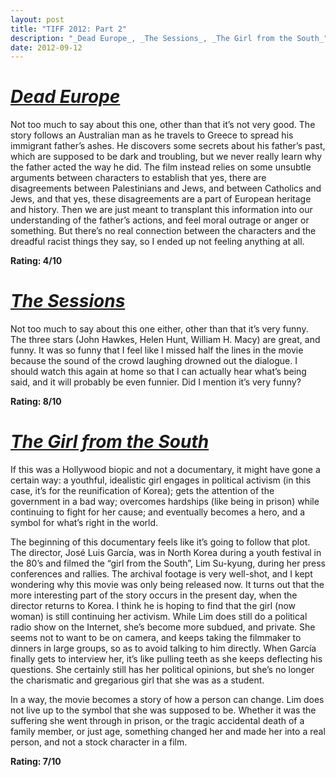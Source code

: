 ```yaml
---
layout: post
title: "TIFF 2012: Part 2"
description: "_Dead Europe_, _The Sessions_, _The Girl from the South_"
date: 2012-09-12
---
```


# [_Dead Europe_](http://www.imdb.com/title/tt2091880/)

Not too much to say about this one, other than that it’s not very good. The story follows an Australian man as he travels to Greece to spread his immigrant father’s ashes. He discovers some secrets about his father’s past, which are supposed to be dark and troubling, but we never really learn why the father acted the way he did. The film instead relies on some unsubtle arguments between characters to establish that yes, there are disagreements between Palestinians and Jews, and between Catholics and Jews, and that yes, these disagreements are a part of European heritage and history. Then we are just meant to transplant this information into our understanding of the father’s actions, and feel moral outrage or anger or something. But there’s no real connection between the characters and the dreadful racist things they say, so I ended up not feeling anything at all.

**Rating: 4/10**

# [_The Sessions_](http://www.imdb.com/title/tt1866249/)

Not too much to say about this one either, other than that it’s very funny. The three stars (John Hawkes, Helen Hunt, William H. Macy) are great, and funny. It was so funny that I feel like I missed half the lines in the movie because the sound of the crowd laughing drowned out the dialogue. I should watch this again at home so that I can actually hear what’s being said, and it will probably be even funnier. Did I mention it’s very funny?

**Rating: 8/10**

# [_The Girl from the South_](http://www.imdb.com/title/tt2330945/)

If this was a Hollywood biopic and not a documentary, it might have gone a certain way: a youthful, idealistic girl engages in political activism (in this case, it’s for the reunification of Korea); gets the attention of the government in a bad way; overcomes hardships (like being in prison) while continuing to fight for her cause; and eventually becomes a hero, and a symbol for what’s right in the world.

The beginning of this documentary feels like it’s going to follow that plot. The director, José Luis García, was in North Korea during a youth festival in the 80’s and filmed the “girl from the South”, Lim Su-kyung, during her press conferences and rallies. The archival footage is very well-shot, and I kept wondering why this movie was only being released now. It turns out that the more interesting part of the story occurs in the present day, when the director returns to Korea. I think he is hoping to find that the girl (now woman) is still continuing her activism. While Lim does still do a political radio show on the Internet, she’s become more subdued, and private. She seems not to want to be on camera, and keeps taking the filmmaker to dinners in large groups, so as to avoid talking to him directly. When García finally gets to interview her, it’s like pulling teeth as she keeps deflecting his questions. She certainly still has her political opinions, but she’s no longer the charismatic and gregarious girl that she was as a student.

In a way, the movie becomes a story of how a person can change. Lim does not live up to the symbol that she was supposed to be. Whether it was the suffering she went through in prison, or the tragic accidental death of a family member, or just age, something changed her and made her into a real person, and not a stock character in a film.

**Rating: 7/10**
